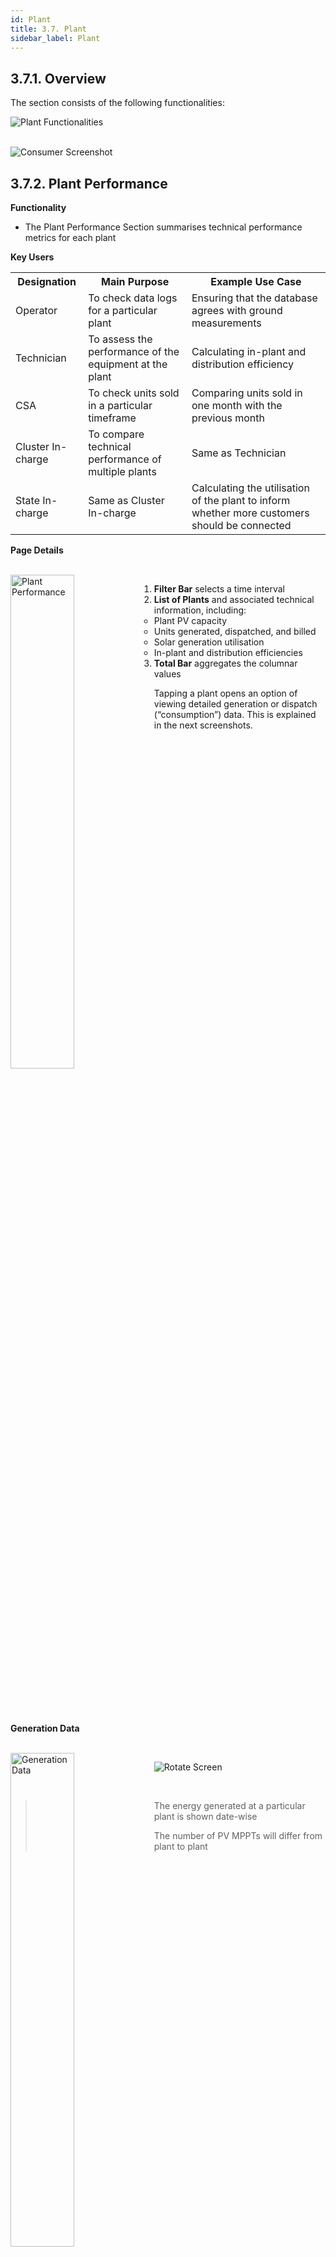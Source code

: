 ```yaml
---
id: Plant
title: 3.7. Plant
sidebar_label: Plant
---
```



## 3.7.1. Overview
The section consists of the following functionalities:

![Plant Functionalities](./assets/3.70_PlantTabs.svg)
<br/><br/>

![Consumer Screenshot](./assets/3.71_PlantTabScreenShot.png)
 
## 3.7.2. Plant Performance
**Functionality**
* The Plant Performance Section summarises technical performance metrics for each plant

**Key Users**
<table>
  <tr>
    <th>Designation</th>
    <th>Main Purpose</th>
    <th>Example Use Case</th>
  </tr>
  <tr>
    <td>Operator</td>
    <td>To check data logs for a particular plant</td>
    <td>Ensuring that the database agrees with ground measurements</td>
  </tr>
  <tr>
    <td>Technician</td>
    <td>To assess the performance of the equipment at the plant</td>
    <td>Calculating in-plant and distribution efficiency</td>
  </tr>
  <tr>
    <td>CSA</td>
    <td>To check units sold in a particular timeframe</td>
    <td>Comparing units sold in one month with the previous month</td>
  </tr>
  <tr>
    <td>Cluster In-charge</td>
    <td>To compare technical performance of multiple plants</td>
    <td>Same as Technician</td>
  </tr>
  <tr>
    <td>State In-charge</td>
    <td>Same as Cluster In-charge</td>
    <td>Calculating the utilisation of the plant to inform whether more customers should be connected</td>
  </tr>
</table>


**Page Details**

<br clear="right"/>
<img align="left" src={useBaseUrl("img/scrnshts/3.7.2_1_PlantPerformance.png")} alt="Plant Performance" width="45%"/>

 
1.  **Filter Bar** selects a time interval
2.  **List of Plants** and associated technical information, including:
    * Plant PV capacity
    * Units generated, dispatched, and billed
    * Solar generation utilisation
    * In-plant and distribution efficiencies
3.  **Total Bar** aggregates the columnar values

Tapping a plant opens an option of viewing detailed generation or dispatch (“consumption”) data. This is explained in the next screenshots.

<br clear="both"/>
<br></br><br></br>

<!-- ![Plant Performance](./assets/3.72_PlantPerformance.png) -->

**Generation Data**

<br clear="right"/>
<img align="left" src={useBaseUrl("img/scrnshts/3.7.2_2_PlantPerformance.png")} alt="Generation Data" width="45%"/>

![Rotate Screen](/img/scrnshts/App_RotateScreen.png)

<br/>

> The energy generated at a particular plant is shown date-wise
>
> The number of PV MPPTs will differ from plant to plant

<br clear="both"/>

<!-- ![Generation Data](./assets/3.73_GenerationData.png) -->

**Consumption Data**

<br clear="right"/>
<img align="left" src={useBaseUrl("img/scrnshts/3.7.2_3_PlantPerformance.png")} alt="Consumption Data" width="45%"/>

![Rotate Screen](/img/scrnshts/App_RotateScreen.png)

<br/>

> The energy dispatched (“consumed”) froma particular plant is shown date-wise
>
> The number of feeders will differ from plant to plant

<br clear="both"/>

<!-- ![Consumption Data](./assets/3.74_ConsumptionData.png) -->


## 3.7.3. Plant Utilisation
**Functionality**
* The Plant Utilisation Section summarises technical performance metrics and energy consumption for each plant
* This functionality is only available for HCLF agents

**Key Users**
<table>
  <tr>
    <th>Designation</th>
    <th>Main Purpose</th>
    <th>Example Use Case</th>
  </tr>
  <tr>
    <td>Technician</td>
    <td>To assess the performance of equipment at the plant</td>
    <td>Calculating in-plant and distribution efficiency</td>
  </tr>
  <tr>
    <td>Cluster In-charge</td>
    <td>To check units consumed by different user groups</td>
    <td>Comparing month-on-month electricity demand from micro-enterprises</td>
  </tr>
  <tr>
    <td>State In-charge</td>
    <td>To compare technical performance of multiple plants</td>
    <td>Calculating the utilisation of the plant to inform whether more customers can be connected</td>
  </tr>
</table>


**Page Details**

<br clear="right"/>
<img align="left" src={useBaseUrl("img/scrnshts/3.7.3_PlantUtilization.png")} alt="Plant Utilization" width="45%"/>

![Rotate Screen](/img/scrnshts/App_RotateScreen.png)

<br/> 

> The utilization data for each component and variable is showcased.
>
> The utilization percentage will differ from plant to plant

<br clear="both"/>


<!-- ![Plant Utilization](./assets/3.75_PlantUtilisation.png) -->


## 3.7.4. Add Generation Data
**Functionality**
* The Add Generation Data module allows the user to input energy generation data into the company database

**Key Users**
<table>
  <tr>
    <th>Designation</th>
    <th>Main Purpose</th>
    <th>Example Use Case</th>
  </tr>
  <tr>
    <td>Operator</td>
    <td>To add generation data for a particular date</td>
    <td>Reading units generated at each solar MPPT daily, and recording in the app</td>
  </tr>
  <tr>
    <td>Technician</td>
    <td>Same as Operator</td>
    <td>Same as Operator</td>
  </tr>
  <tr>
    <td>Cluster In-charge</td>
    <td>Same as Operator</td>
    <td>Same as Operator</td>
  </tr>
  <tr>
    <td>State In-charge</td>
    <td>Same as Operator</td>
    <td>Same as Operator</td>
  </tr>
</table>


**Page Details**

<br clear="right"/>
<img align="left" src={useBaseUrl("img/scrnshts/3.7.4_1_AddGenerationData.png")} alt="Add Generation Data" width="45%"/>
<br></br><br></br>

1.  **Plant Selection** must be done as the first step
2.  **Date Selection** for data input (only the dates with orange dots can be selected, and the oldest data must be entered first)

Tapping the desired date redirects to the data addition page shown in the next screenshot

<br clear="both"/>
<br clear="right"/>
<img align="left" src={useBaseUrl("img/scrnshts/3.7.4_2_AddGenerationData.png")} alt="Add Generation Data" width="45%"/>
<br></br><br></br><br></br>

1.  **Generation Data Entry** is done MPPT-wise
2.  **Data Header** consisting of the plant and date are given at the top of the page

<br clear="both"/>
<br clear="right"/>
<img align="left" src={useBaseUrl("img/scrnshts/3.7.4_3_AddGenerationData.png")} alt="Add Generation Data" width="45%"/>
<br></br><br></br><br></br>

1.  **Confirm and Submit** having checked the accuracy of the entered data

<br clear="both"/>


<!-- ![Add Generation Data](./assets/3.76_AddGenerationData1.png)

![Add Generation Data](./assets/3.77_AddGenerationData2.png) -->



## 3.7.5. Add Consumption Data
**Functionality**
* The Add Consumption Data module allows the user to input energy dispatch data into the company database

**Key Users**
<table>
  <tr>
    <th>Designation</th>
    <th>Main Purpose</th>
    <th>Example Use Case</th>
  </tr>
  <tr>
    <td>Operator</td>
    <td>To add dispatch data for a particular date</td>
    <td>Reading units through each feeder daily, and recording in the app</td>
  </tr>
  <tr>
    <td>Technician</td>
    <td>Same as Operator</td>
    <td>Same as Operator</td>
  </tr>
  <tr>
    <td>Cluster In-charge</td>
    <td>Same as Operator</td>
    <td>Same as Operator</td>
  </tr>
  <tr>
    <td>State In-charge</td>
    <td>Same as Operator</td>
    <td>Same as Operator</td>
  </tr>
</table>

**Page Details**

<br clear="right"/>
<img align="left" src={useBaseUrl("img/scrnshts/3.7.5_1_AddConsumptionData.png")} alt="Add Consumption Data" width="45%"/>
<br></br><br></br>

1.  **Plant Selection** must be done as the first step
2.  **Date Selection** for data input (only the dates with orange dots can be selected, and the oldest data must be entered first)

Tapping the desired date redirects to the data addition page shown in the next screenshot

<br clear="both"/>
<br clear="right"/>
<img align="left" src={useBaseUrl("img/scrnshts/3.7.5_2_AddConsumptionData.png")} alt="Add Consumption Data" width="45%"/>
<br></br><br></br><br></br>

1.  **Data Header** consisting of the plant and date are given at the top of the page
2.  **Consumption Data Entry** is done feeder-wise, with details of the previous reading shown for reference
3.  **Confirm and Submit** having checked the accuracy of the entered data

<br clear="both"/>


<!-- ![Add Generation Data](./assets/3.78_AddGenData.png)

![Add Generation Data](./assets/3.79_AddGenData2.png) -->


## 3.7.6. Diesel Consumption
**Functionality**
* The Diesel Consumption Section allows the user to input details on plant fuel expenses, along with photos of receipts
* Past expenses and DG usage data can also be reviewed
* Fuel bills are to be reimbursed by the Head Office

**Key Users**
<table>
  <tr>
    <th>Designation</th>
    <th>Main Purpose</th>
    <th>Example Use Case</th>
  </tr>
  <tr>
    <td>Cluster In-charge</td>
    <td>To maintain a record of diesel expenses and fuel use</td>
    <td>Adding a diesel purchase made at a particular plant within the cluster</td>
  </tr>
  <tr>
    <td>State In-charge</td>
    <td>To review diesel expenses and DG usage at different plants</td>
    <td>Checking for fuel pilferage by comparing fuel efficiencies at different plants / times</td>
  </tr>
</table>


**Page Details**

<br clear="right"/>
<img align="left" src={useBaseUrl("img/scrnshts/3.7.6_1_DieselConsumption.png")} alt="Diesel Consumption" width="45%"/>

1.  **Filter Bar** selects a time interval for reviewing fuel expenses and use
2.  **Summary** gives key data-points surrounding fuel use and expenses

The information icon in the top right redirects to a plant-by-plant comparison, as explained in the next screenshot

3.  **List of Purchases** details diesel purchases
4.  **Add Consumption Data** button allows user to submit a new fuel expense, as explained in a subsequent screenshot
5.  **Filter Button** has the same functionality as the Filter Bar

<br clear="both"/>
<br clear="right"/>
<img align="left" src={useBaseUrl("img/scrnshts/3.7.6_2_DieselConsumption.png")} alt="Diesel Consumption" width="45%"/>

![Data Entry](/img/scrnshts/App_DataEntry.png)

The Add Diesel Consumption page allows the user to record new fuel expenses

3.  **Consumption Data** must be added for company records and for reimbursement
4.  **Invoice Number** can be found on the bill
5.  **Bill Picture** must be added as proof

<br clear="both"/>
<br clear="right"/>
<img align="left" src={useBaseUrl("img/scrnshts/3.7.6_3_DieselConsumption.png")} alt="Diesel Consumption" width="45%"/>
<br></br><br></br><br></br>

4.  **Confirm** must be tapped after information is reviewed
5.  **Submit** tapped to complete data entry

<br clear="both"/>
<br clear="right"/>
<img align="left" src={useBaseUrl("img/scrnshts/3.7.6_4_DieselConsumption.png")} alt="Diesel Consumption" width="45%"/>
<br></br>

This page allows user to view recent diesel expenses for each plant

1.  **Filter Bar** for specifying date of interest
2.  **List of Plants** with monthly data on fuel expenses
3.  **Green Rows** show aggregated cluster data
4.  **Total Bar** aggregates all plants

<br clear="both"/>


<!-- ![Diesel Consumption](./assets/3.80_DeiselConsumption1.png)

![Diesel Consumption](./assets/3.81_DeiselConsumption2.png)

![Diesel Consumption](./assets/3.82_DeiselConsumption3.png) -->



## 3.7.7. Bank Deposit
**Functionality**
* Interface for registering a deposit of collected cash into the company bank account
* Record and summary of past deposits can be viewed, along with in-plant cash records

**Key Users**
<table>
  <tr>
    <th>Designation</th>
    <th>Main Purpose</th>
    <th>Example Use Case</th>
  </tr>
  <tr>
    <td>CSA</td>
    <td>To register new deposits</td>
    <td>Depositing cash collected from customers into the company bank account</td>
  </tr>
  <tr>
    <td>Cluster In-charge</td>
    <td>To view the cash flow for plants in the cluster</td>
    <td>Checking the amount of collected cash is still with filed agents and is yet to be deposited</td>
  </tr>
  <tr>
    <td>State In-charge</td>
    <td>To view the cash flow for plants in the state</td>
    <td>Ensuring bank deposits are going through correctly, and are happening on schedule</td>
  </tr>
</table>

**Page Details**

The page is organised into the following tabs.

| Bank Deposit| In Hand Cash Report| Bank Deposit Review|
|---|---|---|
| Detailed list of historical bank deposits| Plant-wise overview of collections and deposits| Overview of all the bank deposits made and confirmed|


### 3.7.7.1. Bank Deposit tab

<br clear="right"/>
<img align="left" src={useBaseUrl("img/scrnshts/3.7.7.1_1_BankDepositTab.png")} alt="Bank Deposit Tab" width="45%"/>

1.  **Navigation Bar** indicates current tab and allows switching by tapping or swiping
![Left Right Nav](/img/scrnshts/App_LeftRightNav.png)
2.  **Filter Bar** selects a particular plant and time duration
3.  **List of Deposits** details each bank deposit along with a receipt photo
4.  **Add Bank Deposit Data** redirects to a page that allows the user to input a new bank deposit, shown in the next screenshot
5.  **Search Icon** used to search for a particular record

<br clear="both"/>
<br clear="right"/>
<img align="left" src={useBaseUrl("img/scrnshts/3.7.7.1_2_BankDepositTab.png")} alt="Bank Deposit Tab" width="45%"/>
<br></br><br></br>

1.  **Bank Deposit Details** to be filled by the agent
2.  **Submit** tapped to complete the form

<br clear="both"/>

<!-- ![Bank Deposit Tab](./assets/3.83_BankDeposit.png)

![Bank Deposit Tab](./assets/3.84_AddBankDeposit.png) -->

### 3.7.7.2. In Hand Cash Report tab

<br clear="right"/>
<img align="left" src={useBaseUrl("img/scrnshts/3.7.7.2_InHandCashReport.png")} alt="In Hand Cash Report tab" width="45%"/>

1.  **Navigation Bar** indicates current tab and allows switching by tapping or swiping
![Left Right Nav](/img/scrnshts/App_LeftRightNav.png)
2.  **Filter Bar** selects a particular time duration
3.  **List of Plants** with total collections, deposits, and amount of cash remaining at the plant
4.  **Total Bar** aggregates over all plants
5.  **Green Rows** aggregate over clusters

<br clear="both"/>

<!-- ![In Hand Cash Report tab](./assets/3.85_InHandCashTab.png) -->

### 3.7.7.3. Bank Deposit Review tab

<br clear="right"/>
<img align="left" src={useBaseUrl("img/scrnshts/3.7.7.3_BankDepositReviewTab.png")} alt="Bank Deposit Review tab" width="45%"/>

1.  **Navigation Bar** indicates current tab and allows switching by tapping or swiping
![Left Right Nav](/img/scrnshts/App_LeftRightNav.png)
2.  **Filter Bar** selects a particular time duration
3.  **List of Plants** with total deposits registered and deposits received, along with any anomalies
4.  **Total Bar** aggregates over all plants
5.  **Green Rows** aggregate over clusters

<br clear="both"/>


<!-- ![Bank Deposit Review tab](./assets/3.86_BankDepositReviewTab.png) -->


## 3.7.8. Plant Shutdown Info
**Functionality**
* The Plant Shutdown Info allows the users to manually shutdown a particular feeder at a specific plant

**Key Users**
<table>
  <tr>
    <th>Designation</th>
    <th>Main Purpose</th>
    <th>Example Use Case</th>
  </tr>
  <tr>
    <td>Cluster In-charge</td>
    <td>To temporarily shut down electricity supply</td>
    <td>Shutting a feeder down for maintenance, for a specified time duration</td>
  </tr>
  <tr>
    <td>State In-charge</td>
    <td>Same as Cluster In-charge</td>
    <td>Same as Cluster In-charge</td>
  </tr>
</table>


**Page Details**

<br clear="right"/>
<img align="left" src={useBaseUrl("img/scrnshts/3.7.8_1_PlantShutdownInfo.png")} alt="Plant Status" width="45%"/>
<br></br><br></br>

1.  **Plant Details** (plant name and feeder) selected from drop-down lists
2.  **Submit** must be tapped after filling in all the plant details

<br clear="both"/>
<br clear="right"/>
<img align="left" src={useBaseUrl("img/scrnshts/3.7.8_2_PlantShutdownInfo.png")} alt="Plant Status" width="45%"/>
<br></br><br></br>

1.  **Date Filter** must be applied to view the plant status on a particular date
2.  **Plant Status** On tapping a particular date, the user will be redirected to the Plant Feeder Status page explained in the following screenshot
3.  **Submit** must be tapped after filling in all the plant details

<br clear="both"/>
<br clear="right"/>
<img align="left" src={useBaseUrl("img/scrnshts/3.7.8_3_PlantShutdownInfo.png")} alt="Plant Status" width="45%"/>
<br></br><br></br>

1.  **Feeder Status** for a particular date is displayed, the feeders must be individually switched off by unchecking their corresponding checkboxes
2.  **Submit** to complete the process

<br clear="both"/>


<!-- ![Plant Status](./assets/3.87_PlantStatus1.png)

![Plant Status](./assets/3.88_PlantStatus2.png)

![Plant Status](./assets/3.89_PlantStatus3.png) -->



## 3.7.9. Plant Maintenance
**Functionality**
* Allows the users to log technical maintenance activities which have happened at a plant

**Key Users**
<table>
  <tr>
    <th>Designation</th>
    <th>Main Purpose</th>
    <th>Example Use Case</th>
  </tr>
  <tr>
    <td>Cluster In-charge</td>
    <td>To register a plant maintenance activity</td>
    <td>Creating a log of DG servicing or PV panel repair</td>
  </tr>
  <tr>
    <td>State In-charge</td>
    <td>Same as Cluster In-charge</td>
    <td>Same as Cluster In-charge</td>
  </tr>
</table>

**Page Details**

<br clear="right"/>
<img align="left" src={useBaseUrl("img/scrnshts/3.7.9_1_PlantMaintenance.png")} alt="Plant Maintenance" width="45%"/>
<br></br><br></br>

![Data Entry](/img/scrnshts/App_DataEntry.png)
1.  **Add Maintenance Activity** information (the form updates depending on the type of activity)

<br clear="both"/>
<br clear="right"/>
<img align="left" src={useBaseUrl("img/scrnshts/3.7.9_2_PlantMaintenance.png")} alt="Plant Maintenance" width="45%"/>
<br></br><br></br>

2.  **Remark** addition to be made by the user to give additional information regarding the issue
3.  **Attachment** photo must be added as a proof of issue

On completion of the data input, confirm
and submit to complete the process

<br clear="both"/>

<!-- ![Plant Maintenance](./assets/3.90_PlantMaintenance1.png)

![Plant Maintenance](./assets/3.91_PlantMaintenance2.png) -->


## 3.7.10. DG Log
**Functionality**
* The DG Log Section allows users to track diesel generator performance and runtime

**Key Users**
<table>
  <tr>
    <th>Designation</th>
    <th>Main Purpose</th>
    <th>Example Use Case</th>
  </tr>
  <tr>
    <td>Operator</td>
    <td>To log diesel generator runtime and units output</td>
    <td>Recording each time the DG is switched on and off</td>
  </tr>
  <tr>
    <td>Technician</td>
    <td>Same as Operator</td>
    <td>Same as Operator</td>
  </tr>
  <tr>
    <td>CSA</td>
    <td>Same as Operator</td>
    <td>Same as Operator</td>
  </tr>
  <tr>
    <td>Cluster In-charge</td>
    <td>To view generator usage at different plants</td>
    <td>Checking how reliance of different plants on backup generators changes over time</td>
  </tr>
  <tr>
    <td>State In-charge</td>
    <td>Same as Cluster In-charge</td>
    <td>Same as Cluster In-charge</td>
  </tr>
</table>

**Page Details**

<br clear="right"/>
<img align="left" src={useBaseUrl("img/scrnshts/3.7.10_1_DGLog.png")} alt="DG Log Summary" width="45%"/>
<br></br><br></br><br></br>

1.  **Filter Bar** for selecting the time period
2.  **List of Plants** showing run hours and units generated in the time interval
3.  **Total Bar** aggregates over all plants

<br clear="both"/>
<br clear="right"/>
<img align="left" src={useBaseUrl("img/scrnshts/3.7.10_2_DGLog.png")} alt="DG Log Summary" width="45%"/>
<br></br><br></br><br></br>

Tapping a particular plant redirects to a detailed DG run log

1.  **DG Log** details all instances of DG being run
2.  **Add DG Log Entry** allows users to input DG runtime data, explained in the next screenshot

<br clear="both"/>
<br clear="right"/>
<img align="left" src={useBaseUrl("img/scrnshts/3.7.10_3_DGLog.png")} alt="DG Log Summary" width="45%"/>
<br></br><br></br><br></br><br></br>

1.  **DG Logging** information added by the user
2.  **Submit** tapped to complete the entry

<br clear="both"/>


<!-- ![DG Log Summary](./assets/3.92_DGLogSum.png)

![DG Log Individual](./assets/3.93_DGLogSpecific.png)

![DG Run Time](./assets/3.94_DGRunTime.png) -->
